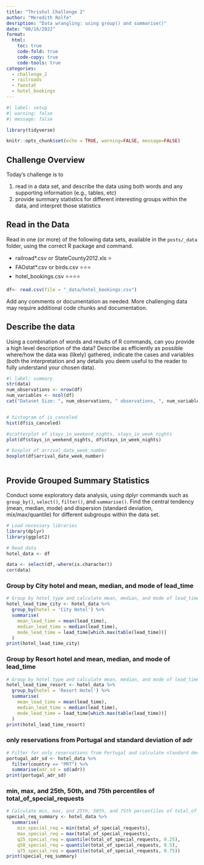 ```yaml
---
title: "Thrishul Challenge 2"
author: "Meredith Rolfe"
desription: "Data wrangling: using group() and summarise()"
date: "08/16/2022"
format:
  html:
    toc: true
    code-fold: true
    code-copy: true
    code-tools: true
categories:
  - challenge_2
  - railroads
  - faostat
  - hotel_bookings
---
```


```r
#| label: setup
#| warning: false
#| message: false

library(tidyverse)

knitr::opts_chunk$set(echo = TRUE, warning=FALSE, message=FALSE)
```

## Challenge Overview

Today's challenge is to

1)  read in a data set, and describe the data using both words and any supporting information (e.g., tables, etc)
2)  provide summary statistics for different interesting groups within the data, and interpret those statistics

## Read in the Data

Read in one (or more) of the following data sets, available in the `posts/_data` folder, using the correct R package and command.

-   railroad\*.csv or StateCounty2012.xls ⭐
-   FAOstat\*.csv or birds.csv ⭐⭐⭐
-   hotel_bookings.csv ⭐⭐⭐⭐

```r
df<- read.csv(file = "_data/hotel_bookings.csv")
```

Add any comments or documentation as needed. More challenging data may require additional code chunks and documentation.

## Describe the data

Using a combination of words and results of R commands, can you provide a high level description of the data? Describe as efficiently as possible where/how the data was (likely) gathered, indicate the cases and variables (both the interpretation and any details you deem useful to the reader to fully understand your chosen data).

```r
#| label: summary
str(data)
num_observations <- nrow(df)
num_variables <- ncol(df)
cat("Dataset Size: ", num_observations, " observations, ", num_variables, " variables\n")


# histogram of is_canceled
hist(df$is_canceled)

#scatterplot of stays_in_weekend_nights, stays_in_week_nights
plot(df$stays_in_weekend_nights, df$stays_in_week_nights)

# boxplot of arrival_date_week_number
boxplot(df$arrival_date_week_number)



```

## Provide Grouped Summary Statistics

Conduct some exploratory data analysis, using dplyr commands such as `group_by()`, `select()`, `filter()`, and `summarise()`. Find the central tendency (mean, median, mode) and dispersion (standard deviation, mix/max/quantile) for different subgroups within the data set.

```r
# Load necessary libraries
library(dplyr)
library(ggplot2)

# Read data
hotel_data <- df
```

```r
data <- select(df,-where(is.character))
cor(data)

```




### Group by City hotel and mean, median, and mode of lead_time

```r

# Group by hotel type and calculate mean, median, and mode of lead_time
hotel_lead_time_city <- hotel_data %>%
  group_by(hotel = 'City Hotel') %>%
  summarise(
    mean_lead_time = mean(lead_time),
    median_lead_time = median(lead_time),
    mode_lead_time = lead_time[which.max(table(lead_time))]
  )
print(hotel_lead_time_city)
```

### Group by Resort hotel and mean, median, and mode of lead_time

```r
# Group by hotel type and calculate mean, median, and mode of lead_time
hotel_lead_time_resort <- hotel_data %>%
  group_by(hotel = 'Resort Hotel') %>%
  summarise(
    mean_lead_time = mean(lead_time),
    median_lead_time = median(lead_time),
    mode_lead_time = lead_time[which.max(table(lead_time))]
  )
print(hotel_lead_time_resort)
```

### only reservations from Portugal and standard deviation of adr

```r
# Filter for only reservations from Portugal and calculate standard deviation of adr
portugal_adr_sd <- hotel_data %>%
  filter(country == "PRT") %>%
  summarise(adr_sd = sd(adr))
print(portugal_adr_sd)
```

### min, max, and 25th, 50th, and 75th percentiles of total_of_special_requests

```r
# Calculate min, max, and 25th, 50th, and 75th percentiles of total_of_special_requests
special_req_summary <- hotel_data %>%
  summarise(
    min_special_req = min(total_of_special_requests),
    max_special_req = max(total_of_special_requests),
    q25_special_req = quantile(total_of_special_requests, 0.25),
    q50_special_req = quantile(total_of_special_requests, 0.5),
    q75_special_req = quantile(total_of_special_requests, 0.75))
print(special_req_summary)


```
